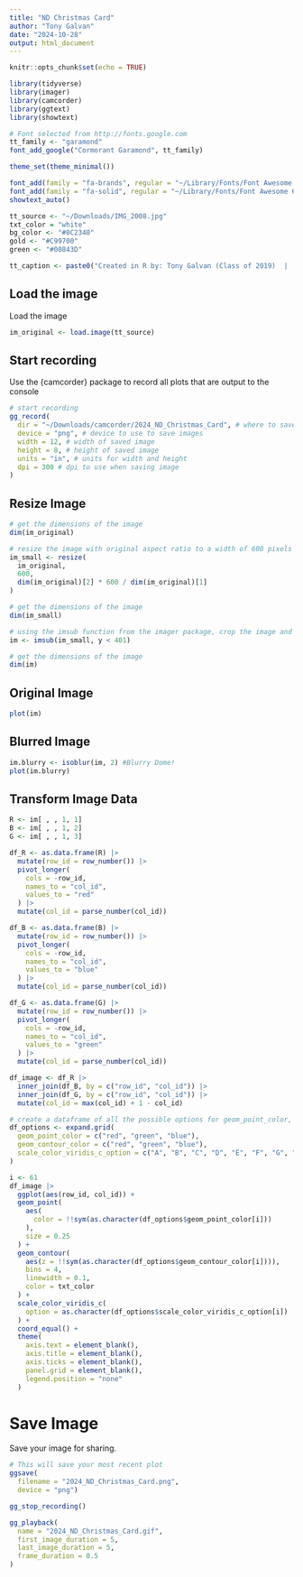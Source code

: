 ```yaml
---
title: "ND Christmas Card"
author: "Tony Galvan"
date: "2024-10-28"
output: html_document
---
```


```r

knitr::opts_chunk$set(echo = TRUE)

library(tidyverse)
library(imager)
library(camcorder)
library(ggtext)
library(showtext)

# Font selected from http://fonts.google.com
tt_family <- "garamond"
font_add_google("Cormorant Garamond", tt_family)

theme_set(theme_minimal())

font_add(family = "fa-brands", regular = "~/Library/Fonts/Font Awesome 6 Brands-Regular-400.otf")
font_add(family = "fa-solid", regular = "~/Library/Fonts/Font Awesome 6 Free-Solid-900.otf")
showtext_auto()

tt_source <- "~/Downloads/IMG_2008.jpg"
txt_color = "white"
bg_color <- "#0C2340"
gold <- "#C99700"
green <- "#00843D"

tt_caption <- paste0("Created in R by: Tony Galvan (Class of 2019)  |  Image Source: ", tt_source)

```

## Load the image

Load the image 

```r

im_original <- load.image(tt_source)

```

## Start recording

Use the {camcorder} package to record all plots that are output to the console

```r

# start recording
gg_record(
  dir = "~/Downloads/camcorder/2024_ND_Christmas_Card", # where to save the recording
  device = "png", # device to use to save images
  width = 12, # width of saved image
  height = 8, # height of saved image
  units = "in", # units for width and height
  dpi = 300 # dpi to use when saving image
)

```

## Resize Image

```r
# get the dimensions of the image
dim(im_original)

# resize the image with original aspect ratio to a width of 600 pixels
im_small <- resize(
  im_original, 
  600, 
  dim(im_original)[2] * 600 / dim(im_original)[1]
)

# get the dimensions of the image
dim(im_small)

# using the imsub function from the imager package, crop the image and keep only the top portion with a height of 400 pixels
im <- imsub(im_small, y < 401)

# get the dimensions of the image
dim(im)

```

## Original Image

```r

plot(im)

```

## Blurred Image

```r

im.blurry <- isoblur(im, 2) #Blurry Dome!
plot(im.blurry)

```

## Transform Image Data

```r

R <- im[ , , 1, 1]
B <- im[ , , 1, 2]
G <- im[ , , 1, 3]

df_R <- as.data.frame(R) |>
  mutate(row_id = row_number()) |>
  pivot_longer(
    cols = -row_id, 
    names_to = "col_id", 
    values_to = "red"
  ) |>
  mutate(col_id = parse_number(col_id))

df_B <- as.data.frame(B) |>
  mutate(row_id = row_number()) |>
  pivot_longer(
    cols = -row_id, 
    names_to = "col_id", 
    values_to = "blue"
  ) |>
  mutate(col_id = parse_number(col_id))

df_G <- as.data.frame(G) |>
  mutate(row_id = row_number()) |>
  pivot_longer(
    cols = -row_id, 
    names_to = "col_id", 
    values_to = "green"
  ) |>
  mutate(col_id = parse_number(col_id))

df_image <- df_R |>
  inner_join(df_B, by = c("row_id", "col_id")) |>
  inner_join(df_G, by = c("row_id", "col_id")) |>
  mutate(col_id = max(col_id) + 1 - col_id)

```

```r

# create a dataframe of all the possible options for geom_point_color, geom_contour_color, and scale_color_viridis_c_option
df_options <- expand.grid(
  geom_point_color = c("red", "green", "blue"),
  geom_contour_color = c("red", "green", "blue"),
  scale_color_viridis_c_option = c("A", "B", "C", "D", "E", "F", "G", "H")
)

i <- 61
df_image |>
  ggplot(aes(row_id, col_id)) +
  geom_point(
    aes(
      color = !!sym(as.character(df_options$geom_point_color[i]))
    ),
    size = 0.25
  ) +
  geom_contour(
    aes(z = !!sym(as.character(df_options$geom_contour_color[i]))),
    bins = 4,
    linewidth = 0.1,
    color = txt_color
  ) +
  scale_color_viridis_c(
    option = as.character(df_options$scale_color_viridis_c_option[i])
  ) +
  coord_equal() +
  theme(
    axis.text = element_blank(),
    axis.title = element_blank(),
    axis.ticks = element_blank(),
    panel.grid = element_blank(),
    legend.position = "none"
  )

```

# Save Image

Save your image for sharing. 

```r

# This will save your most recent plot
ggsave(
  filename = "2024_ND_Christmas_Card.png",
  device = "png")

gg_stop_recording()

gg_playback(
  name = "2024_ND_Christmas_Card.gif",
  first_image_duration = 5,
  last_image_duration = 5,
  frame_duration = 0.5
)

```

